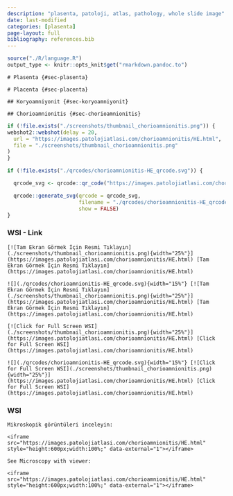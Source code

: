 ```yaml
---
description: "plasenta, patoloji, atlas, pathology, whole slide image"
date: last-modified
categories: [plasenta]
page-layout: full
bibliography: references.bib
---
```


```r
source("./R/language.R")
output_type <- knitr::opts_knit$get("rmarkdown.pandoc.to")
```


```asis
# Plasenta {#sec-plasenta}
```

```asis
# Placenta {#sec-placenta}
```

```asis
## Koryoamniyonit {#sec-koryoamniyonit} 
```

```asis
## Chorioamnionitis {#sec-chorioamnionitis} 
```


```r
if (!file.exists("./screenshots/thumbnail_chorioamnionitis.png")) {
webshot2::webshot(delay = 20,
  url = "https://images.patolojiatlasi.com/chorioamnionitis/HE.html",
  file = "./screenshots/thumbnail_chorioamnionitis.png"
)
}
```



```r
if (!file.exists("./qrcodes/chorioamnionitis-HE_qrcode.svg")) {

  qrcode_svg <- qrcode::qr_code("https://images.patolojiatlasi.com/chorioamnionitis/HE.html")

  qrcode::generate_svg(qrcode = qrcode_svg,
                       filename = "./qrcodes/chorioamnionitis-HE_qrcode.svg",
                       show = FALSE)
}
```




::::: panel-tabset


### WSI - Link



:::: {.content-hidden when-format="pdf"}



```asis

[![Tam Ekran Görmek İçin Resmi Tıklayın](./screenshots/thumbnail_chorioamnionitis.png){width="25%"}](https://images.patolojiatlasi.com/chorioamnionitis/HE.html) [Tam Ekran Görmek İçin Resmi Tıklayın](https://images.patolojiatlasi.com/chorioamnionitis/HE.html)

```



::::





:::: {.content-visible when-format="pdf"}


```asis

![](./qrcodes/chorioamnionitis-HE_qrcode.svg){width="15%"} [![Tam Ekran Görmek İçin Resmi Tıklayın](./screenshots/thumbnail_chorioamnionitis.png){width="25%"}](https://images.patolojiatlasi.com/chorioamnionitis/HE.html) [Tam Ekran Görmek İçin Resmi Tıklayın](https://images.patolojiatlasi.com/chorioamnionitis/HE.html)

```





::::




:::: {.content-hidden when-format="pdf"}


```asis
[![Click for Full Screen WSI](./screenshots/thumbnail_chorioamnionitis.png){width="25%"}](https://images.patolojiatlasi.com/chorioamnionitis/HE.html) [Click for Full Screen WSI](https://images.patolojiatlasi.com/chorioamnionitis/HE.html)
```



::::





:::: {.content-visible when-format="pdf"}



```asis
![](./qrcodes/chorioamnionitis-HE_qrcode.svg){width="15%"} [![Click for Full Screen WSI](./screenshots/thumbnail_chorioamnionitis.png){width="25%"}](https://images.patolojiatlasi.com/chorioamnionitis/HE.html) [Click for Full Screen WSI](https://images.patolojiatlasi.com/chorioamnionitis/HE.html)
```



::::


### WSI




```asis

Mikroskopik görüntüleri inceleyin:

<iframe src="https://images.patolojiatlasi.com/chorioamnionitis/HE.html" style="height:600px;width:100%;" data-external="1"></iframe>

```





```asis
See Microscopy with viewer: 

<iframe src="https://images.patolojiatlasi.com/chorioamnionitis/HE.html" style="height:600px;width:100%;" data-external="1"></iframe>
```






:::::




